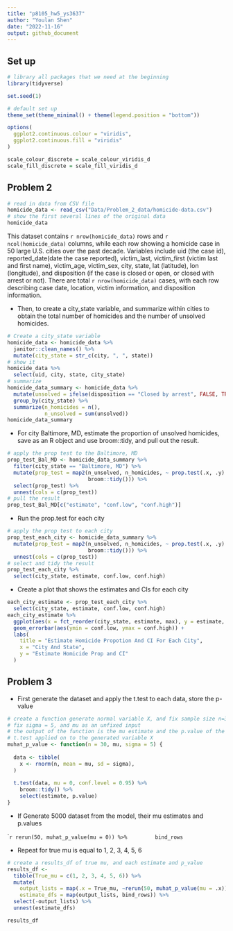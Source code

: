 ```yaml
---
title: "p8105_hw5_ys3637"
author: "Youlan Shen"
date: "2022-11-16"
output: github_document
---
```

## Set up

```r
# library all packages that we need at the beginning
library(tidyverse)

set.seed(1)

# default set up
theme_set(theme_minimal() + theme(legend.position = "bottom"))

options(
  ggplot2.continuous.colour = "viridis",
  ggplot2.continuous.fill = "viridis"
)

scale_colour_discrete = scale_colour_viridis_d
scale_fill_discrete = scale_fill_viridis_d
```

## Problem 2

```r
# read in data from CSV file
homicide_data <- read_csv("Data/Problem_2_data/homicide-data.csv")
# show the first several lines of the original data
homicide_data
```

This dataset contains `r nrow(homicide_data)` rows and `r ncol(homicide_data)` columns, while each row showing a homicide case in 50 large U.S. cities over the past decade. Variables include uid (the case id), reported_date(date the case reported), victim_last, victim_first (victim last and first name), victim_age, victim_sex, city, state, lat (latitude), lon (longitude), and disposition (if the case is closed or open, or closed with arrest or not). There are total `r nrow(homicide_data)` cases, with each row describing case date, location, victim information, and disposition information.

* Then, to create a city_state variable, and summarize within cities to obtain the total number of homicides and the number of unsolved homicides.

```r
# Create a city_state variable
homicide_data <- homicide_data %>% 
  janitor::clean_names() %>% 
  mutate(city_state = str_c(city, ", ", state))
# show it
homicide_data %>% 
  select(uid, city, state, city_state)
# summarize
homicide_data_summary <- homicide_data %>% 
  mutate(unsolved = ifelse(disposition == "Closed by arrest", FALSE, TRUE)) %>% 
  group_by(city_state) %>% 
  summarize(n_homicides = n(),
            n_unsolved = sum(unsolved))
homicide_data_summary
```

* For city Baltimore, MD, estimate the proportion of unsolved homicides, save as an R object and use broom::tidy, and pull out the result.

```r
# apply the prop test to the Baltimore, MD
prop_test_Bal_MD <- homicide_data_summary %>% 
  filter(city_state == "Baltimore, MD") %>% 
  mutate(prop_test = map2(n_unsolved, n_homicides, ~ prop.test(.x, .y) %>% 
                          broom::tidy())) %>% 
  select(prop_test) %>% 
  unnest(cols = c(prop_test))
# pull the result
prop_test_Bal_MD[c("estimate", "conf.low", "conf.high")]
```

* Run the prop.test for each city

```r
# apply the prop test to each city
prop_test_each_city <- homicide_data_summary %>% 
  mutate(prop_test = map2(n_unsolved, n_homicides, ~ prop.test(.x, .y) %>% 
                          broom::tidy())) %>% 
  unnest(cols = c(prop_test))
# select and tidy the result
prop_test_each_city %>% 
  select(city_state, estimate, conf.low, conf.high)
```

* Create a plot that shows the estimates and CIs for each city

```r
each_city_estimate <- prop_test_each_city %>% 
  select(city_state, estimate, conf.low, conf.high)
each_city_estimate %>% 
  ggplot(aes(x = fct_reorder(city_state, estimate, max), y = estimate, color = city_state)) + 
  geom_errorbar(aes(ymin = conf.low, ymax = conf.high)) +
  labs(
    title = "Estimate Homicide Propotion And CI For Each City",
    x = "City And State",
    y = "Estimate Homicide Prop and CI"
  )
```

## Problem 3

* First generate the dataset and apply the t.test to each data, store the p-value

```r
# create a function generate normal variable X, and fix sample size n=30
# fix sigma = 5, and mu as an unfixed input
# the output of the function is the mu estimate and the p.value of the
# t.test applied on to the generated variable X
muhat_p_value <- function(n = 30, mu, sigma = 5) {
  
  data <- tibble(
    x <- rnorm(n, mean = mu, sd = sigma),
  )
  
  t.test(data, mu = 0, conf.level = 0.95) %>% 
    broom::tidy() %>% 
    select(estimate, p.value)
}
```

* If Generate 5000 dataset from the model, their mu estimates and p.values

````r
rerun(50, muhat_p_value(mu = 0)) %>%
        bind_rows
```

* Repeat for true mu is equal to 1, 2, 3, 4, 5, 6

```r
# create a results_df of true mu, and each estimate and p_value
results_df <-
  tibble(True_mu = c(1, 2, 3, 4, 5, 6)) %>% 
  mutate(
    output_lists = map(.x = True_mu, ~rerun(50, muhat_p_value(mu = .x))),
    estimate_dfs = map(output_lists, bind_rows)) %>% 
  select(-output_lists) %>% 
  unnest(estimate_dfs)

results_df
```








